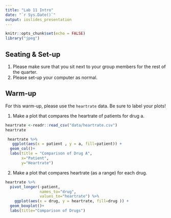 ```yaml
---
title: "Lab 11 Intro"
date: "`r Sys.Date()`"
output: ioslides_presentation
---
```


```r
knitr::opts_chunk$set(echo = FALSE)
library("jpeg")
```

## Seating & Set-up
1. Please make sure that you sit next to your group members for the rest of the quarter.
2. Please set-up your computer as normal.

## Warm-up
For this warm-up, please use the `heartrate` data. Be sure to label your plots!

1. Make a plot that compares the heartrate of patients for drug a.
```r
heartrate <-readr::read_csv("data/heartrate.csv")
heartrate
```

```r
 heartrate %>% 
   ggplot(aes(x = patient , y = a, fill=patient)) +
  geom_col()+
  labs(title = "Comparison of Drug A",
       x="Patient",
       y="Heartrate")
```

2. Make a plot that compares heartrate (as a range) for each drug.
```r
heartrate %>% 
  pivot_longer(-patient,
               names_to="drug",
               values_to="heartrate") %>% 
    ggplot(aes(x = drug, y = heartrate, fill=drug )) +
  geom_boxplot()+
  labs(title="Comparison of Drugs")

```

